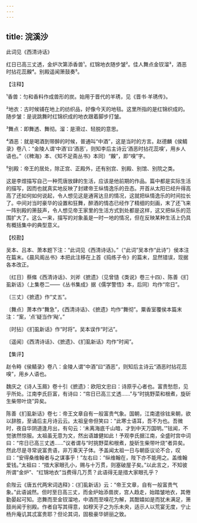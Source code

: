```yaml
---
---
---
```

title: 浣溪沙
---



此词见《西清诗话》





红日已高三丈透，金炉次第添香兽¹。红锦地衣随步皱²。佳人舞点金钗溜³，酒恶时拈花蕊齅⁴。别殿遥闻箫鼓奏⁵。

【注释】

¹香兽：匀和香料作成兽形的炭。始用于晋代的羊琇，见《晋书·羊琇传》。

²地衣：古时候铺在地上的纺织品，好像今天的地毯。这里所指的是红锦织成的。随步皱：是说跳舞时红锦织成的地衣跟着脚步打皱。

³舞点：即舞透、舞彻。溜：是滑过、轻脱的意思。

⁴酒恶：就是喝酒到带醉的时候，普通叫“中酒”，这是当时的方言。赵德麟《侯鲭录》卷八：“金陵人谓‘中酒’曰‘酒恶’，则知李后主诗云‘酒恶时拈花蕊嗅’，用乡人语也。”（《稗海》本、《知不足斋丛书》本同）“齅”，即“嗅”字。

⁵别殿：帝王的居处，除正宫、正殿外，还有别宫、别殿、别馆、别院之类。

这是李煜描写自己一种荒唐放肆的生活，应该是他前期的作品。篇中都是实际生活的描写，因而也就真实地反映了封建帝王纵情逸乐的丑态。开首从太阳已经升得高高了还如何如何说起，令人想见这是通宵达旦的情况，这就把纵情逸乐的时间拉长了。中间对当时豪华的设置和狂舞，醉酒的情态已经作了精细的刻画，末了还飞来一阵别殿的箫鼓声，令人想见帝王家里的生活方式到处都是这样，这又把纵乐的范围扩大了。这么一来，描写的对象虽是一时一地的情况，但在反映某种生活上仍具有概括集中的典型意义。

【校勘】

吴本、吕本、萧本题下注：“此词见《西清诗话》。”（“此词”吴本作“此诗”）侯本注在篇末。《晨风阁丛书》本把此注移在上首《捣练子令》的篇末，显然错误，现据各本改正。

〔红日〕蔡絛《西清诗话》、刘斧《摭遗》（见曾慥《类说》卷三十四）、陈善《扪虱新话》（上集卷二——《丛书集成》据《儒学警悟》本，后同）均作“帘日”。

〔三丈〕《摭遗》作“丈五”。

〔舞点〕萧本作“舞急”，《西清诗话》、《摭遗》均作“舞彻”。粟香室覆侯本篇末注：“案，‘点’疑当作‘飐’。”

〔时拈〕《扪虱新话》作“时将”。吴本误作“时沾”。

〔遥闻〕《西清诗话》、《摭遗》、《扪虱新话》均作“时闻”。

【集评】

赵令畤《侯鲭录》卷八：金陵人谓“中酒”曰“酒恶”，则知后主诗云“酒恶时拈花蕊嗅”，用乡人语也。

魏庆之《诗人玉屑》卷十引《摭遗》：欧阳文忠曰：诗原乎心者也。富贵愁怨，见乎所处。江南李氏巨富，有诗曰：“帘日已高三丈透……”与“时挑野菜和根煮，旋斫生柴带叶烧”异矣。

陈善《扪虱新话》卷七：帝王文章自有一般富贵气象。国朝，江南遣徐铉来朝，欲以辞胜，至诵后主月诗云云。太祖皇帝但笑曰：“此寒士语耳，吾不为也。吾微时，夜自华阴道逢月出，有句云：‘未离海底千山暗，才到中天万国明。’”铉闻，不觉骇然惊服。太祖虽无意为文，然出语雄健如此！予观李氏据江南，全盛时宫中词曰：“帘日已高三丈透……”议者谓与“时挑野菜和根煮，旋斫生柴带叶烧”者异矣。然此尽是寻常说富贵语，非万乘天子体。予盖闻太祖一日与朝臣议论不合，叹曰：“安得桑维翰者与之谋事乎！”左右曰：“纵维翰在，陛下亦不能用之。盖维翰爱钱。”太祖曰：“措大家眼孔小，赐与十万贯，则塞破屋子矣。”以此言之，不知彼所谓“金炉”、“红锦地衣”当费得几万贯？此语得无是措大家眼孔乎？

俞陛云《唐五代两宋词选释》：《扪虱新话》云：“帝王文章，自有一般富贵气象。”此语诚然。但时至日高三丈，而金炉始添兽炭，宫人趋走，始踏皱地衣，其倦勤晏起可知。恣舞而至金钗溜地，中酒而至嗅花为解，其酣嬉如是而犹未满足，箫鼓尚闻于别殿。作者自写其得意，如穆天子之为乐未央，适示人以荒宴无度，宁止杨升庵讥其忒富贵耶？但论其词，固极豪华妍丽之致。